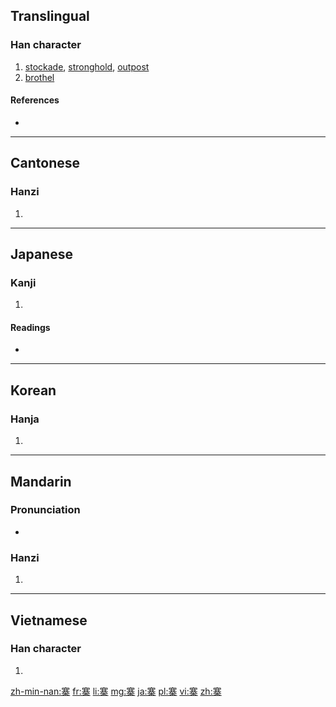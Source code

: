 ==Translingual==

===Han character===
{{Han char|rn=40|rad=宀|as=11|sn=14|four=3090<sub>4</sub>|canj=十廿金木 (JTCD)}}

# [[stockade]], [[stronghold]], [[outpost]]
# [[brothel]]

====References====
* {{Han ref|kx=0291.110|dkj=07298|dj=0577.050|hdz=21270.010|uh=5BE8|ud=23528|bh=B9EB|bd=47595}}

----

==Cantonese==

===Hanzi===
{{yue-hanzi|jyut=|y=jaai6, jai6}}

# {{defn|lang=yue|sort=宀11}}

----

==Japanese==

===Kanji===
{{ja-kanji|grade=|rs=宀11}}

# {{defn|lang=ja|sort=宀11}}

====Readings====
* {{ja-readings|on=[[さい]] (sai)|kun=[[とりで]] (toride)}}

----

==Korean==

===Hanja===
{{ko-hanja|hangeul=채|eumhun=울타리,성채|rv=chae|mr=ch'ae}}

# {{defn|lang=ko|sort=宀11}}

----

==Mandarin==

===Pronunciation===
* {{audio|Zh-zhài.ogg|Audio}}

===Hanzi===
{{cmn-hanzi|pin=[[xín]] ([[xin2]]), [[zhài]] ([[zhai4]])|wg=hsin<sup>2</sup>, chai<sup>4</sup>}}

# {{defn|lang=cmn|sort=宀11}}

----

==Vietnamese==

===Han character===
{{vi-hantu|[[trại]]|rs=宀11}}

# {{defn|lang=vi|sort=宀11}}

[[zh-min-nan:寨]]
[[fr:寨]]
[[li:寨]]
[[mg:寨]]
[[ja:寨]]
[[pl:寨]]
[[vi:寨]]
[[zh:寨]]
